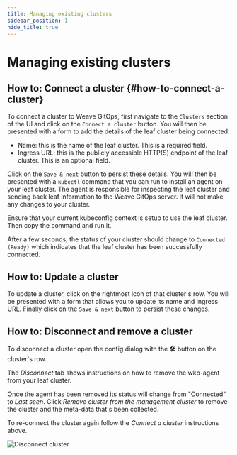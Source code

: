```yaml
---
title: Managing existing clusters
sidebar_position: 1
hide_title: true
---
```



# Managing existing clusters <TierLabel tiers="enterprise" />

## How to: Connect a cluster {#how-to-connect-a-cluster}

To connect a cluster to Weave GitOps, first navigate to the `Clusters` section of the UI and click on the `Connect a cluster` button. You will then be presented with a form to add the details of the leaf cluster being connected.

- Name: this is the name of the leaf cluster. This is a required field.
- Ingress URL: this is the publicly accessible HTTP(S) endpoint of the leaf cluster. This is an optional field.

Click on the `Save & next` button to persist these details. You will then be presented with a `kubectl` command that you can run to install an agent on your leaf cluster. The agent is responsible for inspecting the leaf cluster and sending back leaf information to the Weave GitOps server. It will not make any changes to your cluster.

Ensure that your current kubeconfig context is setup to use the leaf cluster. Then copy the command and run it.

After a few seconds, the status of your cluster should change to `Connected (Ready)` which indicates that the leaf cluster has been successfully connected.

## How to: Update a cluster

To update a cluster, click on the rightmost icon of that cluster's row. You will be presented with a form that allows you to update its name and ingress URL. Finally click on the `Save & next` button to persist these changes.

## How to: Disconnect and remove a cluster

To disconnect a cluster open the config dialog with the 🛠 button on the cluster's row.

The _Disconnect_ tab shows instructions on how to remove the wkp-agent from your leaf cluster.

Once the agent has been removed its status will change from "Connected" to _Last seen_. Click _Remove cluster from the management cluster_ to remove the cluster and the meta-data that's been collected.

To re-connect the cluster again follow the _Connect a cluster_ instructions above.

![Disconnect cluster](./img/disconnect-cluster.png)
